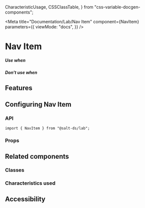   CharacteristicUsage,
  CSSClassTable,
} from "css-variable-docgen-components";

<Meta
  title="Documentation/Lab/Nav Item"
  component={NavItem}
  parameters={{
    viewMode: "docs",
  }}
/>

# Nav Item

##### Use when

##### Don't use when

## Features

## Configuring Nav Item

### API

```
import { NavItem } from "@salt-ds/lab";
```

### Props

<ArgsTable of={NavItem} />

## Related components

### Classes

<CSSClassTable of={NavItem} />

### Characteristics used

<CharacteristicUsage of={NavItem} />

## Accessibility

<HelpAndSupport />
